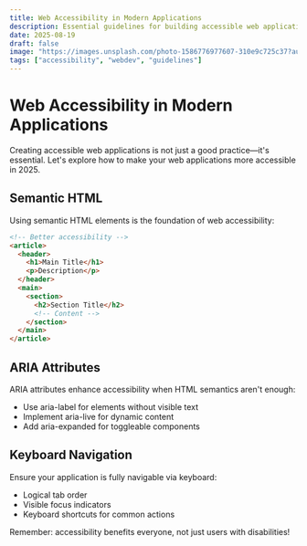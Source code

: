 ```yaml
---
title: Web Accessibility in Modern Applications
description: Essential guidelines for building accessible web applications in 2025
date: 2025-08-19
draft: false
image: "https://images.unsplash.com/photo-1586776977607-310e9c725c37?auto=format&fit=crop&w=800"
tags: ["accessibility", "webdev", "guidelines"]
---
```


# Web Accessibility in Modern Applications

Creating accessible web applications is not just a good practice—it's essential. Let's explore how to make your web applications more accessible in 2025.

## Semantic HTML

Using semantic HTML elements is the foundation of web accessibility:

```html
<!-- Better accessibility -->
<article>
  <header>
    <h1>Main Title</h1>
    <p>Description</p>
  </header>
  <main>
    <section>
      <h2>Section Title</h2>
      <!-- Content -->
    </section>
  </main>
</article>
```

## ARIA Attributes

ARIA attributes enhance accessibility when HTML semantics aren't enough:

- Use aria-label for elements without visible text
- Implement aria-live for dynamic content
- Add aria-expanded for toggleable components

## Keyboard Navigation

Ensure your application is fully navigable via keyboard:

- Logical tab order
- Visible focus indicators
- Keyboard shortcuts for common actions

Remember: accessibility benefits everyone, not just users with disabilities!
